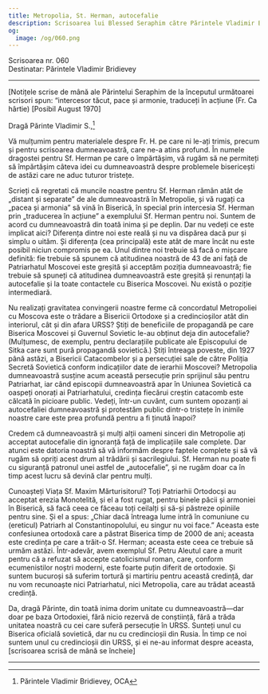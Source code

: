 ```yaml
---
title: Metropolia, St. Herman, autocefalie
description: Scrisoarea lui Blessed Seraphim către Părintele Vladimir Bridievey.
og:
  image: /og/060.png
---
```


<div style={{textAlign:'right', fontFamily:'monospace'}}>Scrisoarea nr. 060</div>
<div style={{textAlign:'left', fontFamily:'monospace'}}>Destinatar: Părintele Vladimir Bridievey</div>

---

[Notițele scrise de mână ale Părintelui Seraphim de la începutul următoarei scrisori spun: “intercesor tăcut, pace și armonie, traduceți în acțiune (Fr. Ca hârtie) [Posibil August 1970]

Dragă Părinte Vladimir S.,[^1]

Vă mulțumim pentru materialele despre Fr. H. pe care ni le-ați trimis, precum și pentru scrisoarea dumneavoastră, care ne-a atins profund. În numele dragostei pentru Sf. Herman pe care o împărtășim, vă rugăm să ne permiteți să împărtășim câteva idei cu dumneavoastră despre problemele bisericești de astăzi care ne aduc tuturor tristețe.

Scrieți că regretati că muncile noastre pentru Sf. Herman rămân atât de „distant și separate” de ale dumneavoastră în Metropolie, și vă rugați ca „pacea și armonia” să vină în Biserică, în special prin intercesia Sf. Herman prin „traducerea în acțiune” a exemplului Sf. Herman pentru noi. Suntem de acord cu dumneavoastră din toată inima și pe deplin. Dar nu vedeți ce este implicat aici? Diferența dintre noi este reală și nu va dispărea dacă pur și simplu o uităm. Și diferența (cea principală) este atât de mare încât nu este posibil niciun compromis pe ea. Unul dintre noi trebuie să facă o mișcare definită: fie trebuie să spunem că atitudinea noastră de 43 de ani față de Patriarhatul Moscovei este greșită și acceptăm poziția dumneavoastră; fie trebuie să spuneți că atitudinea dumneavoastră este greșită și renunțați la autocefalie și la toate contactele cu Biserica Moscovei. Nu există o poziție intermediară.

Nu realizați gravitatea convingerii noastre ferme că concordatul Metropoliei cu Moscova este o trădare a Bisericii Ortodoxe și a credincioșilor atât din interiorul, cât și din afara URSS? Știți de beneficiile de propagandă pe care Biserica Moscovei și Guvernul Sovietic le-au obținut deja din autocefalie? (Mulțumesc, de exemplu, pentru declarațiile publicate ale Episcopului de Sitka care sunt pură propagandă sovietică.) Știți întreaga poveste, din 1927 până astăzi, a Bisericii Catacombelor și a persecuției sale de către Poliția Secretă Sovietică conform indicațiilor date de ierarhii Moscovei? Metropolia dumneavoastră susține acum această persecuție prin sprijinul său pentru Patriarhat, iar când episcopii dumneavoastră apar în Uniunea Sovietică ca oaspeți onorați ai Patriarhatului, credința fiecărui creștin catacomb este călcată în picioare public. Vedeți, într-un cuvânt, cum suntem opozanți ai autocefaliei dumneavoastră și protestăm public dintr-o tristețe în inimile noastre care este prea profundă pentru a fi ținută înapoi?

Credem că dumneavoastră și mulți alții oameni sinceri din Metropolie ați acceptat autocefalie din ignoranță față de implicațiile sale complete. Dar atunci este datoria noastră să vă informăm despre faptele complete și să vă rugăm să opriți acest drum al trădării și sacrilegiului. Sf. Herman nu poate fi cu siguranță patronul unei astfel de „autocefalie”, și ne rugăm doar ca în timp acest lucru să devină clar pentru mulți.

Cunoașteți Viața Sf. Maxim Mărturisitorul? Toți Patriarhii Ortodocși au acceptat erezia Monotelită, și el a fost rugat, pentru binele păcii și armoniei în Biserică, să facă ceea ce făceau toți ceilalți și să-și păstreze opiniile pentru sine. Și el a spus: „Chiar dacă întreaga lume intră în comuniune cu (ereticul) Patriarh al Constantinopolului, eu singur nu voi face.” Aceasta este confesiunea ortodoxă care a păstrat Biserica timp de 2000 de ani; aceasta este credința pe care a trăit-o Sf. Herman; aceasta este ceea ce trebuie să urmăm astăzi. Într-adevăr, avem exemplul Sf. Petru Aleutul care a murit pentru că a refuzat să accepte catolicismul roman, care, conform ecumenistilor noștri moderni, este foarte puțin diferit de ortodoxie. Și suntem bucuroși să suferim tortură și martiriu pentru această credință, dar nu vom recunoaște nici Patriarhatul, nici Metropolia, care au trădat această credință.

Da, dragă Părinte, din toată inima dorim unitate cu dumneavoastră—dar doar pe baza Ortodoxiei, fără nicio rezervă de conștiință, fără a trăda unitatea noastră cu cei care suferă persecuție în URSS. Sunteți unul cu Biserica oficială sovietică, dar nu cu credincioșii din Rusia. În timp ce noi suntem unul cu credincioșii din URSS, și ei ne-au informat despre aceasta, [scrisoarea scrisă de mână se încheie]

---

[^1]: Părintele Vladimir Bridievey, OCA